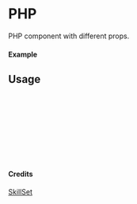 
<Meta of={PHP} title="SkillSet/PHP" />

# PHP

PHP component with different props.

#### Example

<Canvas of={PHP.Primary} />

## Usage

```ts
import { PHP } from "yadl-ui";

const Example = () => {
  return (
      <PHP />
  );
};

export default Example;
```

#### Credits
[SkillSet](https://skillicons.dev)
